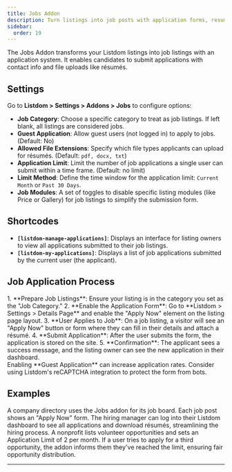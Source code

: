 ```yaml
---
title: Jobs Addon
description: Turn listings into job posts with application forms, resume uploads, and manage applications in the dashboard.
sidebar:
  order: 19
---
```


The Jobs Addon <Badge text="Pro" /> transforms your Listdom listings into job listings with an application system. It enables candidates to submit applications with contact info and file uploads like résumés.

## Settings
Go to **Listdom > Settings > Addons > Jobs** to configure options:

- **Job Category**: Choose a specific category to treat as job listings. If left blank, all listings are considered jobs.
- **Guest Application**: Allow guest users (not logged in) to apply to jobs. (Default: No)
- **Allowed File Extensions**: Specify which file types applicants can upload for résumés. (Default: `pdf, docx, txt`)
- **Application Limit**: Limit the number of job applications a single user can submit within a time frame. (Default: no limit)
- **Limit Method**: Define the time window for the application limit: `Current Month` or `Past 30 Days`.
- **Job Modules**: A set of toggles to disable specific listing modules (like Price or Gallery) for job listings to simplify the submission form.

## Shortcodes
- **`[listdom-manage-applications]`**: Displays an interface for listing owners to view all applications submitted to their job listings.
- **`[listdom-my-applications]`**: Displays a list of job applications submitted by the current user (the applicant).

## Job Application Process
<Steps>
1. **Prepare Job Listings**: Ensure your listing is in the category you set as the "Job Category."
2. **Enable the Application Form**: Go to **Listdom > Settings > Details Page** and enable the "Apply Now" element on the listing page layout.
3. **User Applies to Job**: On a job listing, a visitor will see an "Apply Now" button or form where they can fill in their details and attach a résumé.
4. **Submit Application**: After the user submits the form, the application is stored on the site.
5. **Confirmation**: The applicant sees a success message, and the listing owner can see the new application in their dashboard.
</Steps>

<Aside type="tip">
Enabling **Guest Application** can increase application rates. Consider using Listdom's reCAPTCHA integration to protect the form from bots.
</Aside>

## Examples
<CardGrid>
  <Card title="Online Job Board">
    A company directory uses the Jobs addon for its job board. Each job post shows an "Apply Now" form. The hiring manager can log into their Listdom dashboard to see all applications and download résumés, streamlining the hiring process.
  </Card>
  <Card title="Limited Applications Per User">
    A nonprofit lists volunteer opportunities and sets an Application Limit of 2 per month. If a user tries to apply for a third opportunity, the addon informs them they've reached the limit, ensuring fair opportunity distribution.
  </Card>
</CardGrid>

<LinkCard title="Listdom Documentation" href="https://api.webilia.com/go/listdom-docs/" />

---